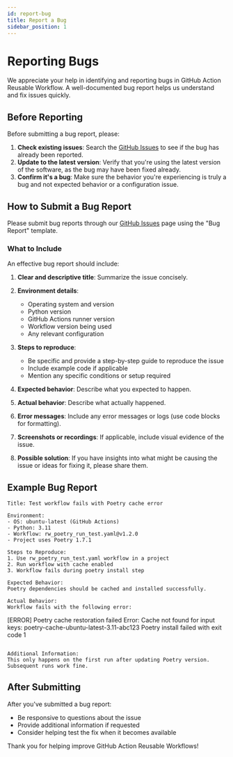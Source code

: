 ```yaml
---
id: report-bug
title: Report a Bug
sidebar_position: 1
---
```


# Reporting Bugs

We appreciate your help in identifying and reporting bugs in GitHub Action Reusable Workflow. A well-documented bug report helps us understand and fix issues quickly.

## Before Reporting

Before submitting a bug report, please:

1. **Check existing issues**: Search the [GitHub Issues](https://github.com/Chisanan232/GitHub-Action_Reusable_Workflows-Python/issues) to see if the bug has already been reported.
2. **Update to the latest version**: Verify that you're using the latest version of the software, as the bug may have been fixed already.
3. **Confirm it's a bug**: Make sure the behavior you're experiencing is truly a bug and not expected behavior or a configuration issue.

## How to Submit a Bug Report

Please submit bug reports through our [GitHub Issues](https://github.com/Chisanan232/GitHub-Action_Reusable_Workflows-Python/issues) page using the "Bug Report" template.

### What to Include

An effective bug report should include:

1. **Clear and descriptive title**: Summarize the issue concisely.
2. **Environment details**:
   - Operating system and version
   - Python version
   - GitHub Actions runner version
   - Workflow version being used
   - Any relevant configuration

3. **Steps to reproduce**:
   - Be specific and provide a step-by-step guide to reproduce the issue
   - Include example code if applicable
   - Mention any specific conditions or setup required

4. **Expected behavior**: Describe what you expected to happen.

5. **Actual behavior**: Describe what actually happened.

6. **Error messages**: Include any error messages or logs (use code blocks for formatting).

7. **Screenshots or recordings**: If applicable, include visual evidence of the issue.

8. **Possible solution**: If you have insights into what might be causing the issue or ideas for fixing it, please share them.

## Example Bug Report

```
Title: Test workflow fails with Poetry cache error

Environment:
- OS: ubuntu-latest (GitHub Actions)
- Python: 3.11
- Workflow: rw_poetry_run_test.yaml@v1.2.0
- Project uses Poetry 1.7.1

Steps to Reproduce:
1. Use rw_poetry_run_test.yaml workflow in a project
2. Run workflow with cache enabled
3. Workflow fails during poetry install step

Expected Behavior:
Poetry dependencies should be cached and installed successfully.

Actual Behavior:
Workflow fails with the following error:
```
[ERROR] Poetry cache restoration failed
Error: Cache not found for input keys: poetry-cache-ubuntu-latest-3.11-abc123
Poetry install failed with exit code 1
```

Additional Information:
This only happens on the first run after updating Poetry version.
Subsequent runs work fine.
```

## After Submitting

After you've submitted a bug report:

- Be responsive to questions about the issue
- Provide additional information if requested
- Consider helping test the fix when it becomes available

Thank you for helping improve GitHub Action Reusable Workflows!
